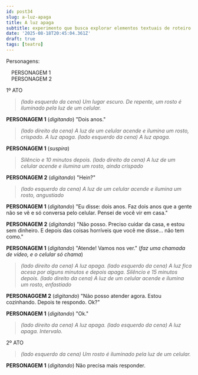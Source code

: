 ```yaml
---
id: post34
slug: a-luz-apaga
title: A luz apaga
subtitle: experimento que busca explorar elementos textuais de roteiro de teatro
date: '2025-08-18T20:45:04.361Z'
draft: true
tags: [teatro]
---
```

Personagens: 

&emsp;PERSONAGEM 1  
&emsp;PERSONAGEM 2

1º ATO

>_(lado esquerdo da cena) Um lugar escuro. De repente, um rosto
é iluminado pela luz de um celular._

**PERSONAGEM 1** (_digitando_) "Dois anos."  

>_(lado direito da cena) A luz de um celular acende e ilumina um rosto, crispado. 
A luz apaga. (lado esquerdo da cena) A luz apaga._

**PERSONAGEM 1** (_suspira_)

>_Silêncio e 10 minutos depois. (lado direito da cena) A luz de um celular acende e 
ilumina um rosto, ainda crispado_  

**PERSONAGEM 2** (_digitando_) "Hein?"

> _(lado esquerdo da cena) A luz de um celular acende e ilumina um rosto, angustiado_

**PERSONAGEM 1** (_digitando_) "Eu disse: dois anos. Faz dois anos que a gente não se vê
e só conversa pelo celular. Pensei de você vir em casa."

**PERSONAGEM 2** (_digitando_) "Não posso. Preciso cuidar da casa, e estou sem dinheiro.
E depois das coisas horríveis que você me disse... não tem como."

**PERSONAGEM 1** (_digitando_) "Atende! Vamos nos ver." (_faz uma chamada de vídeo, e o celular só chama_)

>_(lado direito da cena) A luz apaga. (lado esquerdo da cena) A luz fica acesa por alguns 
minutos e depois apaga. Silêncio e 15 minutos depois. (lado direito da cena) A luz de um 
celular acende e ilumina um rosto, enfastiado_

**PERSONAGGEM 2** (_digitando_) "Não posso atender agora. Estou cozinhando. Depois 
te respondo. Ok?"

**PERSONAGEM 1** (_digitando_) "Ok."

> _(lado direito da cena) A luz apaga. (lado esquerdo da cena) A luz apaga. 
Intervalo._

2º ATO

>_(lado esquerdo da cena) Um rosto
é iluminado pela luz de um celular._

**PERSONAGEM 1** (_digitando_) Não precisa mais responder.
